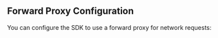 ## Forward Proxy Configuration

You can configure the SDK to use a forward proxy for network requests:

